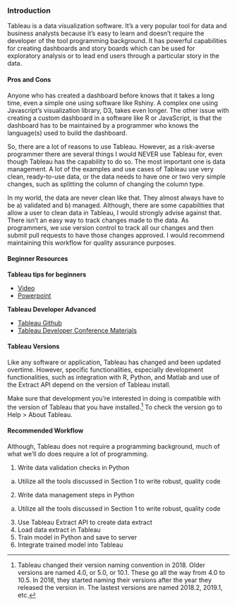 ### Introduction {-}

Tableau is a data visualization software. It's a very popular tool for data and business analysts because it's easy to learn and doesn't require the developer of the tool programming background. It has powerful capabilities for creating dashboards and story boards which can be used for exploratory analysis or to lead end users through a particular story in the data.

#### Pros and Cons {-}

Anyone who has created a dashboard before knows that it takes a long time, even a simple one using software like Rshiny. A complex one using Javascript's visualization library, D3, takes even longer. The other issue with creating a custom dashboard in a software like R or JavaScript, is that the dashboard has to be maintained by a programmer who knows the language(s) used to build the dashboard. 

So, there are a lot of reasons to use Tableau. However, as a risk-averse programmer there are several things I would NEVER use Tableau for, even though Tableau has the capability to do so. The most important one is data management. A lot of the examples and use cases of Tableau use very clean, ready-to-use data, or the data needs to have one or two very simple changes, such as splitting the column of changing the column type. 

In my world, the data are never clean like that. They almost always have to be a) validated and b) managed. Although, there are some capabilities that allow a user to clean data in Tableau, I would strongly advise against that. There isn't an easy way to track changes made to the data. As programmers, we use version control to track all our changes and then submit pull requests to have those changes approved. I would recommend maintaining this workflow for quality assurance purposes.

#### Beginner Resources {-}

**Tableau tips for beginners**

  * [Video](https://www.youtube.com/watch?v=D8qitKdsaKw&feature=youtu.be)
  * [Powerpoint](https://tc18.tableau.com/sites/default/files/session/assets/18BI-028_Tableau%20tips%20for%20beginners.pdf)

**Tableau Developer Advanced**

* [Tableau Github](https://github.com/tableau)
* [Tableau Developer Conference Materials](https://www.dropbox.com/sh/lztdogubf20498e/AAAPptLIxaAPLdBGmwUtMVJba?dl=0)

#### Tableau Versions {-}

Like any software or application, Tableau has changed and been updated overtime. However, specific functionalities, especially development functionalities, such as integration with R, Python, and Matlab and use of the Extract API depend on the version of Tableau install. 

Make sure that development you're interested in doing is compatible with the version of Tableau that you have installed.^[Tableau changed their version naming convention in 2018. Older versions are named 4.0, or 5.0, or 10.1. These go all the way from 4.0 to 10.5. In 2018, they started naming their versions after the year they released the version in. The lastest versions are named 2018.2, 2019.1, etc.] To check the version go to Help > About Tableau. 

#### Recommended Workflow {-}

Although, Tableau does not require a programming background, much of what we'll do does require a lot of programming. 

1. Write data validation checks in Python
  a. Utilize all the tools discussed in Section 1 to write robust, quality code
2. Write data management steps in Python
  a. Utilize all the tools discussed in Section 1 to write robust, quality code
3. Use Tableau Extract API to create data extract
4. Load data extract in Tableau
5. Train model in Python and save to server
6. Integrate trained model into Tableau
